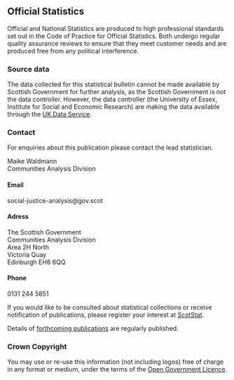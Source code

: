 ## Official Statistics

Official and National Statistics are produced to high professional standards set out in the Code of Practice for Official Statistics. Both undergo regular quality assurance reviews to ensure that they meet customer needs and are produced free from any political interference.

### Source data

The data collected for this statistical bulletin cannot be made available by Scottish Government for further analysis, as the Scottish Government is not the data controller. However, the data controller (the University of Essex, Institute for Social and Economic Research) are making the data available through the [UK Data Service](https://beta.ukdataservice.ac.uk/datacatalogue/studies/study?id=6614).

### Contact {#contact}

For enquiries about this publication please contact the lead statistician.

Maike Waldmann<br>
Communities Analysis Division

#### Email

social-justice-analysis@gov.scot

#### Adress

The Scottish Government<br>
Communities Analysis Division<br>
Area 2H North<br>
Victoria Quay<br>
Edinburgh EH6 6QQ

#### Phone

0131 244 5851<br>

If you would like to be consulted about statistical collections or receive notification of publications, please register your interest at [ScotStat](www.gov.scot/scotstat).

Details of [forthcoming publications](www.gov.scot/publications/official-statistics-forthcoming-publications/) are regularly published.

### Crown Copyright

You may use or re-use this information (not including logos) free of charge in any format or medium, under the terms of the [Open Government Licence](www.nationalarchives.gov.uk/doc/open-government-licence/).
